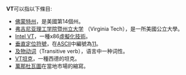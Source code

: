 '''VT'''可以指以下條目:
* [[佛蒙特州|佛蒙特州]]，是美國第14個州。
* [[弗吉尼亚理工学院暨州立大学|弗吉尼亚理工学院暨州立大学]] （Virginia Tech），是一所美國公立大學。
* [[Intel_VT|Intel VT]]，一種x86[[虛擬化技術|虛擬化技術]]。
* [[垂直定位符號|垂直定位符號]]，在[[ASCII|ASCII]]中編號為[[11|11]]。
* [[及物动词|及物动词]]（Transitive verb），语言中一种词性。
* [[VT坦克|VT坦克]]，一種西德的坦克。
* [[萬那杜瓦圖|萬那杜瓦圖]]在當地市場的縮寫。

{{disambig|cat=二字拉丁字母縮寫消歧義}}